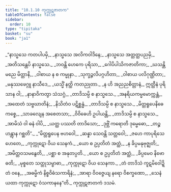 ```yaml
---
title: "10.1.10 ကုက္ကုဋဇာတက"
tableOfContents: false
sidebar:
  order: 10
type: "tipitaka"
basket: "su"
book: "ja1"
---
```



<DynamicBreadcrumb />

<Division number="104" book="ja1" e="ch" v="22" p="216">

<Paragraph number="2021" type="verses" book="ja1">
_“နာသ္မသေ ကတပါပမှိ,_  
_နာသ္မသေ အလိကဝါဒိနေ;_  
_နာသ္မသေ အတ္တတ္ထပညမှိ,_  
_အတိသန္တေပိ နာသ္မသေ._  

</Paragraph>

</Division>
<Division number="105" book="ja1" e="ch" v="22" p="216">

<Paragraph number="2022" type="verses" book="ja1">
_ဘဝန္တိ ဟေကေ ပုရိသာ,_  
_ဂေါပိပါသိကဇာတိကာ;_  
_ဃသန္တိ မညေ မိတ္တာနိ,_  
_ဝါစာယ န စ ကမ္မုနာ._  

</Paragraph>

</Division>
<Division number="106" book="ja1" e="ch" v="22" p="216">

<Paragraph number="2023" type="verses" book="ja1">
_သုက္ခဉ္ဇလိပဂ္ဂဟိတာ,_  
_ဝါစာယ ပလိဂုဏ္ဌိတာ;_  
_မနုဿဖေဂ္ဂူ နာသီဒေ,_  
_ယသ္မိံ နတ္ထိ ကတညုတာ._  

</Paragraph>

</Division>
<Division number="107" book="ja1" e="ch" v="22" p="216">

<Paragraph number="2024" type="verses" book="ja1">
_န ဟိ အညညစိတ္တာနံ,_  
ဣတ္ထီနံ ပုရိသာန ဝါ;_  
_နာနာဝိကတွာ သံသဂ္ဂံ,_  
_တာဒိသမ္ပိ စ နာသ္မသေ._  

</Paragraph>

</Division>
<Division number="108" book="ja1" e="ch" v="22" p="216">

<Paragraph number="2025" type="verses" book="ja1">
_အနရိယကမ္မမောက္ကန္တံ,_  
_အထေတံ သဗ္ဗဃာတိနံ;_  
_နိသိတံဝ ပဋိစ္ဆန္နံ,_  
_တာဒိသမ္ပိ စ နာသ္မသေ._  

</Paragraph>

</Division>
<Division number="109" book="ja1" e="ch" v="22" p="216">

<Paragraph number="2026" type="verses" book="ja1">
_မိတ္တရူပေနိဓေကစ္စေ,_  
_သာခလျေန အစေတသာ;_  
_ဝိဝိဓေဟိ ဥပါယန္တိ,_  
_တာဒိသမ္ပိ စ နာသ္မသေ._  

</Paragraph>

</Division>
<Division number="110" book="ja1" e="ch" v="22" p="216">

<Paragraph number="2027" type="verses" book="ja1">
_အာမိသံ ဝါ ဓနံ ဝါပိ,_  
_ယတ္ထ ပဿတိ တာဒိသော;_  
_ဒုဗ္ဘိံ ကရောတိ ဒုမ္မေဓော,_  
_တဉ္စ ဟန္တွာန ဂစ္ဆတိ”._  

</Paragraph>

</Division>
<Division number="111" book="ja1" e="ch" v="22" p="216">

<Paragraph number="2028" type="verses" book="ja1">
_“မိတ္တရူပေန ဗဟဝေါ,_  
_ဆန္နာ သေဝန္တိ သတ္တဝေါ;_  
_ဇဟေ ကာပုရိသေ ဟေတေ,_  
_ကုက္ကုဋော ဝိယ သေနကံ._  

</Paragraph>

</Division>
<Division number="112" book="ja1" e="ch" v="22" p="216">

<Paragraph number="2029" type="verses" book="ja1">
_ယော စ ဥပ္ပတိတံ အတ္ထံ,_  
_န ခိပ္ပမနုဗုဇ္ဈတိ;_  
_အမိတ္တဝသမနွေတိ,_  
_ပစ္ဆာ စ အနုတပ္ပတိ._  

</Paragraph>

</Division>
<Division number="113" book="ja1" e="ch" v="22" p="216">

<Paragraph number="2030" type="verses" book="ja1">
_ယော စ ဥပ္ပတိတံ အတ္ထံ,_  
_ခိပ္ပမေဝ နိဗောဓတိ;_  
_မုစ္စတေ သတ္တုသမ္ဗာဓာ,_  
_ကုက္ကုဋော ဝိယ သေနကာ._  

</Paragraph>

</Division>
<Division number="114" book="ja1" e="ch" v="22" p="216">

<Paragraph number="2031" type="verses" book="ja1">
_တံ တာဒိသံ ကူဋမိဝေါဍ္ဍိတံ ဝနေ,_  
_အဓမ္မိကံ နိစ္စဝိဓံသကာရိနံ;_  
_အာရာ ဝိဝဇ္ဇေယျ နရော ဝိစက္ခဏော,_  
_သေနံ ယထာ ကုက္ကုဋော ဝံသကာနနေ”တိ._  


</Paragraph>
</Division>

<Paragraph number="2032" type="center" book="ja1">
ကုက္ကုဋဇာတကံ ဒသမံ.
</Paragraph>